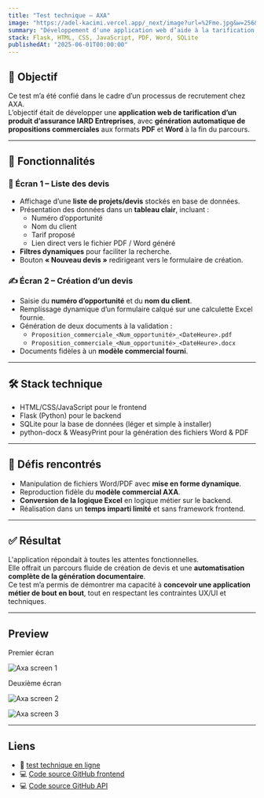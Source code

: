 ```yaml
---
title: "Test technique – AXA"
image: "https://adel-kacimi.vercel.app/_next/image?url=%2Fme.jpg&w=256&q=75"
summary: "Développement d'une application web d’aide à la tarification d’un produit d’assurance IARD pour les entreprises."
stack: Flask, HTML, CSS, JavaScript, PDF, Word, SQLite
publishedAt: "2025-06-01T00:00:00"
---
```


## 🎯 Objectif

Ce test m’a été confié dans le cadre d’un processus de recrutement chez AXA.  
L’objectif était de développer une **application web de tarification d’un produit d’assurance IARD Entreprises**, avec **génération automatique de propositions commerciales** aux formats **PDF** et **Word** à la fin du parcours.

---

## 🧱 Fonctionnalités

### 🧾 Écran 1 – Liste des devis

- Affichage d’une **liste de projets/devis** stockés en base de données.
- Présentation des données dans un **tableau clair**, incluant :
  - Numéro d’opportunité
  - Nom du client
  - Tarif proposé
  - Lien direct vers le fichier PDF / Word généré
- **Filtres dynamiques** pour faciliter la recherche.
- Bouton **« Nouveau devis »** redirigeant vers le formulaire de création.

### ✍️ Écran 2 – Création d’un devis

- Saisie du **numéro d’opportunité** et du **nom du client**.
- Remplissage dynamique d’un formulaire calqué sur une calculette Excel fournie.
- Génération de deux documents à la validation :
  - `Proposition_commerciale_<Num_opportunité>_<DateHeure>.pdf`
  - `Proposition_commerciale_<Num_opportunité>_<DateHeure>.docx`
- Documents fidèles à un **modèle commercial fourni**.

---

## 🛠️ Stack technique

- HTML/CSS/JavaScript pour le frontend
- Flask (Python) pour le backend
- SQLite pour la base de données (léger et simple à installer)
- python-docx & WeasyPrint pour la génération des fichiers Word & PDF

---

## 🤔 Défis rencontrés

- Manipulation de fichiers Word/PDF avec **mise en forme dynamique**.
- Reproduction fidèle du **modèle commercial AXA**.
- **Conversion de la logique Excel** en logique métier sur le backend.
- Réalisation dans un **temps imparti limité** et sans framework frontend.

---

## ✅ Résultat

L'application répondait à toutes les attentes fonctionnelles.  
Elle offrait un parcours fluide de création de devis et une **automatisation complète de la génération documentaire**.  
Ce test m’a permis de démontrer ma capacité à **concevoir une application métier de bout en bout**, tout en respectant les contraintes UX/UI et techniques.

---

## Preview
Premier écran

<Image
  src="/axa1.png"
  alt="Axa screen 1"
  width={640}
  height={500}
/>  

Deuxième écran

<Image
  src="/axa2.png"
  alt="Axa screen 2"
  width={640}
  height={500}
/>

<Image
  src="/axa3.png"
  alt="Axa screen 3"
  width={640}
  height={500}
/>

---

## Liens

- 🔗 [test technique en ligne](https://ryodes.github.io/test-technique-axa-frontend/)
- 💻 [Code source GitHub frontend](https://github.com/ryodes/test-technique-axa-frontend)
- 💻 [Code source GitHub API](https://github.com/ryodes/test-technique-axa-api)
